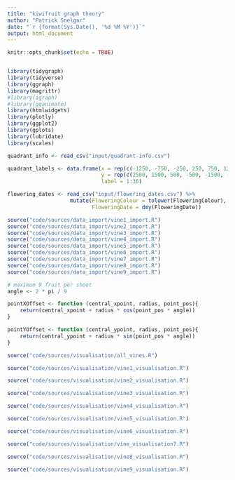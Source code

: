 ---
title: "kiwifruit graph theory"
author: "Patrick Snelgar"
date: "`r {format(Sys.Date(), '%d %M %Y')}`"
output: html_document
---

```{r setup, include=FALSE}
knitr::opts_chunk$set(echo = TRUE)


library(tidygraph)
library(tidyverse)
library(ggraph)
library(magrittr)
#library(igraph)
#library(gganimate)
library(htmlwidgets)
library(plotly)
library(ggplot2)
library(gplots)
library(lubridate)
library(scales)
```


```{r misc_data_import, echo = FALSE}

quadrant_info <- read_csv("input/quadrant-info.csv")

quadrant_labels <- data.frame(x = rep(c(-1250, -750, -250, 250, 750, 1250), each = 6),
							  y = rep(c(2500, 1500, 500, -500, -1500, -2500), 6),
							  label = 1:36)

flowering_dates <- read_csv("input/flowering_dates.csv") %>%
					mutate(FloweringColour = tolower(FloweringColour),
						   FloweringDate = dmy(FloweringDate))

```

```{r vine_data_import, echo = FALSE}

source("code/sources/data_import/vine1_import.R")
source("code/sources/data_import/vine2_import.R")
source("code/sources/data_import/vine3_import.R")
source("code/sources/data_import/vine4_import.R")
source("code/sources/data_import/vine5_import.R")
source("code/sources/data_import/vine6_import.R")
source("code/sources/data_import/vine7_import.R")
source("code/sources/data_import/vine8_import.R")
source("code/sources/data_import/vine9_import.R")


```

```{r functions, echo = FALSE}

# maximum 9 fruit per shoot
angle <- 2 * pi / 9

pointXOffset <- function (central_xpoint, radius, point_pos){
	return(central_xpoint + radius * cos(point_pos * angle))
}

pointYOffset <- function (central_ypoint, radius, point_pos){
	return(central_ypoint + radius * sin(point_pos * angle))
}

```

```{r all_vines_plot, echo = FALSE}

source("code/sources/visualisation/all_vines.R")

```


```{r vine1_visualisation, echo=FALSE}

source("code/sources/visualisation/vine1_visualisation.R")

```

```{r vine2_visualisation, echo=FALSE}

source("code/sources/visualisation/vine2_visualisation.R")

```

```{r vine3_visualisation, echo=FALSE}

source("code/sources/visualisation/vine3_visualisation.R")

```

```{r vine4_visualisation, echo=FALSE}

source("code/sources/visualisation/vine4_visualisation.R")

```

```{r vine5_visualisation, echo=FALSE}

source("code/sources/visualisation/vine5_visualisation.R")

```

```{r vine6_visualisation, echo=FALSE}

source("code/sources/visualisation/vine6_visualisation.R")

```

```{r vine7_visualisation, echo=FALSE}

source("code/sources/visualisation/vine_visualisation7.R")

```

```{r vine8_visualisation, echo=FALSE}

source("code/sources/visualisation/vine8_visualisation.R")

```

```{r vine9_visualisation, echo=FALSE}

source("code/sources/visualisation/vine9_visualisation.R")

```
